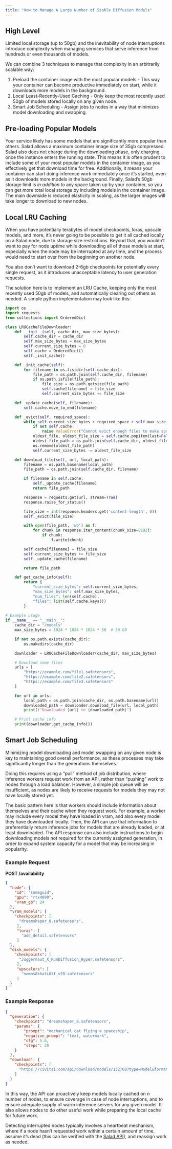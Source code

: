 ```yaml
---
title: "How to Manage A Large Number of Stable Diffusion Models"
---
```


## High Level

Limited local storage (up to 50gb) and the inevitability of node interruptions introduce complexity when managing services that serve inference from hundreds or even thousands of models.

We can combine 3 techniques to manage that complexity in an arbitrarily scalable way:

1. Preload the container image with the most popular models - This way your container can become productive immediately on start, while it downloads more models in the background.
2. Local Least-Recently-Used Caching - Only keep the most recently used 50gb of models stored locally on any given node.
3. Smart Job Scheduling - Assign jobs to nodes in a way that minimizes model downloading and swapping.

## Pre-loading Popular Models

Your service likely has some models that are significantly more popular than others. Salad allows a maximum container image size of 35gb compressed. Salad also does not charge during the downloading phase, only charging once the instance enters the running state. This means it is often prudent to include some of your most popular models in the container image, as you effectively get that download time for free. Additionally, it means your container can start doing inference work immediately once it’s started, even as it downloads more models in the background. Finally, Salad’s 50gb storage limit is *in addition to* any space taken up by your container, so you can get more total local storage by including models in the container image. The main downside is reduced elasticity in scaling, as the larger images will take longer to download to new nodes.

## Local LRU Caching

When you have potentially terabytes of model checkpoints, loras, upscale models, and more, it’s never going to be possible to get it all cached locally on a Salad node, due to storage size restrictions. Beyond that, you wouldn’t want to pay for node uptime while downloading all of those models at start, especially when the node may be interrupted at any time, and the process would need to start over from the beginning on another node.

You also don’t want to download 2-6gb checkpoints for potentially every single request, as it introduces unacceptable latency to user generation requests. 

The solution here is to implement an LRU Cache, keeping only the most recently used 50gb of models, and automatically clearing out others as needed. A simple python implementation may look like this:

```python
import os
import requests
from collections import OrderedDict

class LRUCacheFileDownloader:
    def __init__(self, cache_dir, max_size_bytes):
        self.cache_dir = cache_dir
        self.max_size_bytes = max_size_bytes
        self.current_size_bytes = 0
        self.cache = OrderedDict()
        self._init_cache()

    def _init_cache(self):
        for filename in os.listdir(self.cache_dir):
            file_path = os.path.join(self.cache_dir, filename)
            if os.path.isfile(file_path):
                file_size = os.path.getsize(file_path)
                self.cache[filename] = file_size
                self.current_size_bytes += file_size

    def _update_cache(self, filename):
        self.cache.move_to_end(filename)

    def _evict(self, required_space):
        while self.current_size_bytes + required_space > self.max_size_bytes:
            if not self.cache:
                raise ValueError("Cannot evict enough files to make space")
            oldest_file, oldest_file_size = self.cache.popitem(last=False)
            oldest_file_path = os.path.join(self.cache_dir, oldest_file)
            os.remove(oldest_file_path)
            self.current_size_bytes -= oldest_file_size

    def download_file(self, url, local_path):
        filename = os.path.basename(local_path)
        file_path = os.path.join(self.cache_dir, filename)

        if filename in self.cache:
            self._update_cache(filename)
            return file_path

        response = requests.get(url, stream=True)
        response.raise_for_status()

        file_size = int(response.headers.get('content-length', 0))
        self._evict(file_size)

        with open(file_path, 'wb') as f:
            for chunk in response.iter_content(chunk_size=8192):
                if chunk:
                    f.write(chunk)

        self.cache[filename] = file_size
        self.current_size_bytes += file_size
        self._update_cache(filename)

        return file_path

    def get_cache_info(self):
        return {
            "current_size_bytes": self.current_size_bytes,
            "max_size_bytes": self.max_size_bytes,
            "num_files": len(self.cache),
            "files": list(self.cache.keys())
        }
        
# Example usage
if __name__ == "__main__":
    cache_dir = "/models"
    max_size_bytes = 1024 * 1024 * 1024 * 50  # 50 GB

    if not os.path.exists(cache_dir):
        os.makedirs(cache_dir)

    downloader = LRUCacheFileDownloader(cache_dir, max_size_bytes)

    # Download some files
    urls = [
        "https://example.com/file1.safetensors",
        "https://example.com/file2.safetensors",
        "https://example.com/file3.safetensors"
    ]

    for url in urls:
        local_path = os.path.join(cache_dir, os.path.basename(url))
        downloaded_path = downloader.download_file(url, local_path)
        print(f"Downloaded {url} to {downloaded_path}")

    # Print cache info
    print(downloader.get_cache_info())
```

## Smart Job Scheduling

Minimizing model downloading and model swapping on any given node is key to maintaining good overall performance, as these processes may take significantly longer than the generations themselves.

Doing this requires using a “pull” method of job distribution, where inference workers request work from an API, rather than “pushing” work to nodes through a load balancer. However, a simple job queue will be insufficient, as nodes are likely to receive requests for models they may not have locally stored yet.

The basic pattern here is that workers should include information about themselves and their cache when they request work. For example, a worker may include every model they have loaded in vram, and also every model they have downloaded locally. Then, the API can use that information to preferentially return inference jobs for models that are already loaded, or at least downloaded. The API response can also include instructions to begin downloading models not required for the currently assigned generation, in order to expand system capacity for a model that may be increasing in popularity.

### Example Request

**POST /availability**

```json
{
  "node": {
    "id": "someguid",
    "gpu": "rtx4090",
    "vram_gb": 24
  },
  "vram_models": {
    "checkpoints": [
      "dreamshaper_8.safetensors",
     ],
     "loras": [
       "add_detail.safetensors"
     ]
  },
  "disk_models": {
    "checkpoints": [
      "Juggernaut_X_RunDiffusion_Hyper.safetensors",
     ],
     "upscalers": [
       "nomos8khatLOtf_v20.safetensors"
     ]
  }
}
```

### Example Response

```json
{
  "generation": {
    "checkpoint": "dreamshaper_8.safetensors",
    "params": {
	    "prompt": "mechanical cat flying a spaceship",
	    "negative_prompt": "text, watermark",
	    "cfg": 5.6,
	    "steps": 20
    }
  },
  "download": {
    "checkpoints": [
      "https://civitai.com/api/download/models/132760?type=Model&format=SafeTensor&size=pruned&fp=fp16"
    ]
  }
}
```

In this way, the API can proactively keep models locally cached on *n* number of nodes, to ensure coverage in case of node interruptions, and to ensure adequate supply of warm inference servers for any given model. It also allows nodes to do other useful work while preparing the local cache for future work. 

Detecting interrupted nodes typically involves a heartbeat mechanism, where if a node hasn’t requested work within a certain amount of time, assume it’s dead (this can be verified with the [Salad API](https://docs.salad.com/api-reference/container_groups/get-container-group-instance-by-instance-id)), and reassign work as needed.